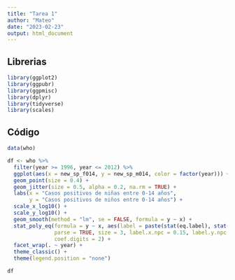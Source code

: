 ```yaml
---
title: "Tarea 1"
author: "Mateo"
date: "2023-02-23"
output: html_document
---
```

## Librerias
```r
library(ggplot2)
library(ggpubr)
library(ggpmisc)
library(dplyr)
library(tidyverse)
library(scales)
```

## Código
```r
data(who)

df <- who %>% 
  filter(year >= 1996, year <= 2012) %>%
  ggplot(aes(x = new_sp_f014, y = new_sp_m014, color = factor(year))) +
  geom_point(size = 0.4) +
  geom_jitter(size = 0.5, alpha = 0.2, na.rm = TRUE) +
  labs(x = "Casos positivos de niñas entre 0-14 años",
       y = "Casos positivos de niños entre 0-14 años") +
  scale_x_log10() +
  scale_y_log10() +
  geom_smooth(method = "lm", se = FALSE, formula = y ~ x) +
  stat_poly_eq(formula = y ~ x, aes(label = paste(stat(eq.label), stat(adj.rr.label), sep = "*\", \"*")), 
               parse = TRUE, size = 3, label.x.npc = 0.15, label.y.npc = 0.85, 
               coef.digits = 2) +
  facet_wrap(. ~ year) +
  theme_classic() +
  theme(legend.position = "none")

df
```